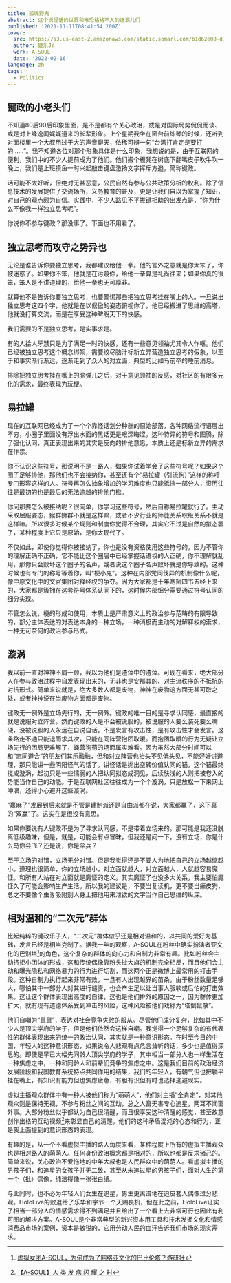 ```yaml
---
title: 孤魂野鬼
abstract: 这个说怪话的世界和唯恐格格不入的逐浪儿们
published: '2021-11-11T08:41:54.200Z'
cover:
  src: https://s3.us-east-2.amazonaws.com/static.somarl.com/b1d62e08-d7d3-4671-b432-fc92b11a876a/asoul.jpg
  author: 姬乐JY
  work: A-SOUL
  date: '2022-02-16'
language: zh
tags:
  - Politics
---
```


## 键政的小老头们

不知道80后90后印象里面，是不是都有个关心政治，或是对国际局势侃侃而谈、或是对上峰逸闻娓娓道来的长辈形象。上个星期我坐在窗台前练琴的时候，还听到对面楼里一个大叔用过于大的声音聊天，依稀可辨一句“台湾打肯定是要打的……”。我不知道各位对那个形象具体是什么印象，我想说的是，由于互联网的便利，我们中的不少人提前成为了他们。他们搬个板凳在树底下翻嘴皮子吹牛吹一晚上，我们是上班摸鱼一时兴起敲击键盘激扬文字挥斥方遒，简称键政。

话可能不太好听，但绝对无甚恶意，公民自然有参与公共政策分析的权利。除了信息技术的发展提供了交流场所，义务教育的普及，更是让我们自以为掌握了知识，对自己的观点颇为自信。实践中，不少人路见不平拔键相助的出发点是，“你为什么不像我一样独立思考呢”。

你说你不参与键政？那没事了。下面也不用看了。

## 独立思考而攻守之势异也

无论是谁告诉你要独立思考，我都建议给他一拳。他的言外之意就是你太笨了，你被迷惑了。如果你不笨，他就是在污蔑你，给他一拳算是礼尚往来；如果你真的很笨，笨人是不讲道理的，给他一拳也无可厚非。

就算他不是告诉你要独立思考，也要警惕那些把独立思考挂在嘴上的人。一旦说出独立思考这四个字，他就是在以倨傲的姿态俯视你了，他已经搬进了思维的高塔，他就没打算交流，而是在享受这种睥睨天下的快感。

我们需要的不是独立思考，是实事求是。

有的人拾人牙慧只是为了满足一时的快感，还有一些意见领袖尤其令人作呕。他们已经被独立思考这个概念绑架，需要绞尽脑汁标新立异营造独立思考的假象，以至于和事实渐行渐远，逐渐走到了众人的对立面，典型的比如马前卒的睡前消息。

排除把独立思考挂在嘴上的脑弹儿之后，对于意见领袖的反感，对社区的有限多元化的需求，最终表现为玩梗。

## 易拉罐

现在的互联网已经成为了一个个靠怪话划分种群的原始部落，各种网络流行语层出不穷，小圈子里面没有浮出水面的黑话更是艰深晦涩。这种特异的符号和图腾，除了强化认同，真正表现出来的其实是反向的排他意愿，本质上还是标新立异的需求在作祟。

你不认识这些符号，那说明不是一路人，如果你试着学会了这些符号呢？如果这个圈子足够排他，那他们也不会接纳你，甚至还有个“易拉罐（引流狗）”这样的称呼专门形容这样的人。符号再怎么抽象增加的学习难度也只能抵挡一部分人，资历往往是最初的也是最后的无法逾越的排他门槛。

你问那要怎么被接纳呢？很简单，你学习这些符号，然后自称易拉罐就行了。主动采取屈服姿态，猴群狮群不就是这样嘛，或者不少行业的师徒关系职级关系不就是这样嘛。所以很多时候某个规则和制度你觉得不合理，其实它不过是自然的拟态罢了，某种程度上它只是原始，是你太现代了。

不仅如此，即使你觉得你被接纳了，你也是没有资格使用这些符号的。因为不管你的理解正确不正确，它不能比这个圈层中已经掌握话语权的人正确，你不理解就乱用，那你只会败坏这个圈子的名声，或者说这个圈子名声败坏就是你导致的。这种时候也有专门的称号等着你，叫“梗小鬼”。这种在内部党同伐异的机制像什么呢，像中原文化中的文官集团对释经权的争夺。因为大家都是十年寒窗四书五经上来的，大家都是簇拥在这套符号体系认同下的，这时候内部细分需要通过符号认同的细分实现。

不管怎么说，梗的形成和使用，本质上是严肃意义上的政治参与范畴的有限导致的，部分主体表达的对表达本身的一种立场，一种消极而主动的对解释权的索求，一种无可奈何的政治参与形式。

## 漩涡

我以前一直对神神不屑一顾，我以为他们是渣滓中的渣滓。可现在看来，绝大部分人在参与政治过程中自发表现出来的，无非也是安那其的、对主流秩序的不抵抗的对抗形式。简单来说就是，绝大多数人都是废物，神神在废物这方面无甚可取之处，或者神神说在当废物方面都是废物。

键政无一例外是立场先行的，无一例外。键政的唯一目的是寻求认同感，最直接的就是说服对立阵营。然而键政的人是不会被说服的，被说服的人要么装死要么嘴硬，没被说服的人永远在自说自话。不是发言有攻击性，是有攻击性才会发言。这条路走不通只能退而求其次，只能在同阵营抱团取暖。而抱团取暖的行为无疑让立场先行的困局更难解了，蝇营狗苟的场面属实难看。因为虽然大部分时间可以和“志同道合”的朋友们其乐融融，但和对立阵营也抬头不见低头见，不能好好讲道理，那只能讲一些阴阳怪气的话了。讲怪话是抛出空转价值认同的锚，这个锚最终搅成漩涡，起初只是一些懦弱的人把认同拟态成洞见，后续肤浅的人则把被卷入的势能当作自己的动能。于是互联网社区往往成为一个个漩涡，只是放松一下来网上冲浪，还得小心避开这些漩涡。

“赢麻了”发展到后来就是不管是建制派还是自由派都在说，大家都赢了，这下真的“双赢”了。这实在是很没有意思。

如果你要说有人键政不是为了寻求认同感，不是带着立场来的。那可能是我还没脱离低级趣味，但是，就是，可能会有点冒昧，但我还是问一下，没有立场，你是什么鸟你会飞？还是说，你是伞兵？

至于立场的对错，立场无分对错。但是我觉得还是不要人为地把自己的立场越缩越小。道理也很简单，你的立场越小，对立面就越大，对立面越大，人就越容易魔怔。和所有人站在对立面就是魔怔的定义。其实魔怔了也没多大关系，我主要怕魔怔久了可能会影响生产生活。所以我的建议是，不要当复读机，更不要当癞皮狗，总之不要像个虫豸吸附别人身上把他用来泄欲的文字当作自己思维的纵深。

## 相对温和的“二次元”群体

比起纯粹的键政乐子人，“二次元”群体似乎还是相对温和的，以共同的爱好为基础，发言已经是相当克制了。据我一年的观察，A-SOUL在粉丝中确实扮演者亚文化的巴别塔[^亚文化的巴比伦塔]的角色，这个复杂的群体的向心力和自制力非常有趣。比如粉丝会主动抗拒小团体的形成，这和传统偶像靠粉头扯大旗的机制完全相反，而且他们会主动和曝光隐私和网络暴力的行为进行切割，而这两个正是微博上最常用的打击手段。这种自制力执行起来非常有效，一旦有人出现越界的苗条，由于粉丝数量足够大，哪怕其中一部分人对其进行谴责，也会产生足以让当事人服软或后怕的打击效果。这让这个群体表现出高度的自律，这也是他们排外的原因之一，因为群体更加扩大，就有现有道德体系受到冲击的风险，这种风险被他们戏称为“塔倒鼠散”。

他们自嘲为“鼠鼠”，表达对社会竞争失败的服从。尽管他们成分复杂，比如其中不少人是顶尖学府的学子，但是他们依然会这样自嘲。我觉得一个足够复杂的有代表性的群体表现出来的统一的政治认同，其实就是一种意识形态。在时至今日的中国，年轻人的这种意识形态，如果说令人悲观有点危言耸听的话，多少也是值得深思的。即使是早已大幅先同龄人顶尖学府的学子，其中相当一部分人也一样生活在一种焦虑之中，一种和同龄人和前辈们竞争的焦虑之中。这是我们目前的政治经济发展阶段和我国教育系统特点共同作用的结果，我们的年轻人，有朝气但也把躺平挂在嘴上，有知识有能力但也焦虑疲惫，有胆有识但有时也选择逃避现实。

虚拟主播观众群体中有一种人被他们称为“萌萌人”，他们对主播“全肯定”，对其他观众则是保持无视，不参与粉丝之间的互动，总之人畜无害专心追星，两耳不闻窗外事。大部分粉丝似乎都认为自己很清醒，而且很享受这种清醒的感觉，甚至故意创作出格的互动视频[^发病]来彰显自己的清醒。他们的这种矛盾混沌的心态和行为，正是我上面提到的意识形态的表现。

有趣的是，从一个不看虚拟主播的路人角度来看，某种程度上所有的虚拟主播观众也是相对路人的萌萌人。任何身份政治概念都是相对的，所以也都是反求诸己的。简单来说，关心政治不爱拖地的中年大叔也是人民群众中的萌萌人。看虚拟主播的男孩子们，和追星的女孩子并无二致，甚至从未追过星的男孩子们，面对人生的第一个（批）偶像，纯洁得像一张张白纸。

与此同时，也不必为年轻人们女生在追星，男生更离谱地在追皮套人偶像过分悲观。HoloLive的败退给了乐华和字节一个天赐良机，但在此之前，HoloLive证实了相当一部分人的情感需求得不到满足并且给出了一个看上去非常可行也因此有利可图的解决方案。A-SOUL是个非常典型的新兴资本用工具和技术发掘文化和情感消费品市场的案例，资本是敏锐的，它用劳动人民的血汗告诉我们市场的现实需求。


[^亚文化的巴比伦塔]: [虚拟女团A-SOUL，为何成为了网络亚文化的巴比伦塔？游研社](https://www.bilibili.com/read/cv11255821)
[^发病]: [【A-SOUL】人 类 发 病 闪 耀 之 时](https://www.bilibili.com/video/BV19y4y1K74e)
